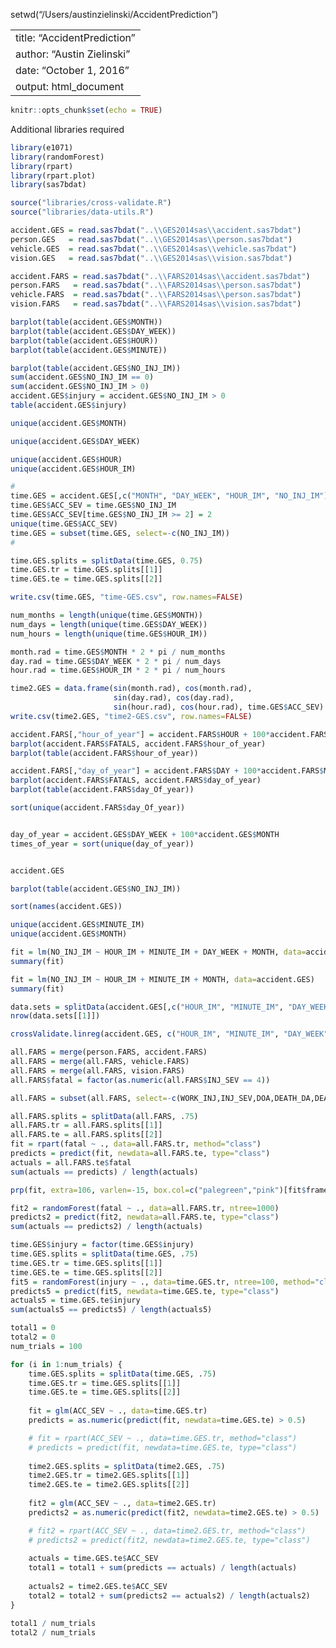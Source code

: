 <!-- if (dirname(rstudioapi::getActiveDocumentContext()$path) != "") -->
<!--   setwd(dirname(rstudioapi::getActiveDocumentContext()$path)) -->
setwd("/Users/austinzielinski/AccidentPrediction")

---
title: "AccidentPrediction"
author: "Austin Zielinski"
date: "October 1, 2016"
output: html_document
---


```r
knitr::opts_chunk$set(echo = TRUE)
```


Additional libraries required
```r
library(e1071)
library(randomForest)
library(rpart)
library(rpart.plot) 
library(sas7bdat)

source("libraries/cross-validate.R")
source("libraries/data-utils.R")
```


```r
accident.GES = read.sas7bdat("..\\GES2014sas\\accident.sas7bdat")
person.GES   = read.sas7bdat("..\\GES2014sas\\person.sas7bdat")
vehicle.GES  = read.sas7bdat("..\\GES2014sas\\vehicle.sas7bdat")
vision.GES   = read.sas7bdat("..\\GES2014sas\\vision.sas7bdat")

accident.FARS = read.sas7bdat("..\\FARS2014sas\\accident.sas7bdat")
person.FARS   = read.sas7bdat("..\\FARS2014sas\\person.sas7bdat")
vehicle.FARS  = read.sas7bdat("..\\FARS2014sas\\person.sas7bdat")
vision.FARS   = read.sas7bdat("..\\FARS2014sas\\vision.sas7bdat")
```


```r
barplot(table(accident.GES$MONTH))
barplot(table(accident.GES$DAY_WEEK))
barplot(table(accident.GES$HOUR))
barplot(table(accident.GES$MINUTE))

barplot(table(accident.GES$NO_INJ_IM))
sum(accident.GES$NO_INJ_IM == 0)
sum(accident.GES$NO_INJ_IM > 0)
accident.GES$injury = accident.GES$NO_INJ_IM > 0
table(accident.GES$injury)

unique(accident.GES$MONTH)

unique(accident.GES$DAY_WEEK)

unique(accident.GES$HOUR)
unique(accident.GES$HOUR_IM)

#
time.GES = accident.GES[,c("MONTH", "DAY_WEEK", "HOUR_IM", "NO_INJ_IM")]
time.GES$ACC_SEV = time.GES$NO_INJ_IM
time.GES$ACC_SEV[time.GES$NO_INJ_IM >= 2] = 2
unique(time.GES$ACC_SEV)
time.GES = subset(time.GES, select=-c(NO_INJ_IM))
#

time.GES.splits = splitData(time.GES, 0.75)
time.GES.tr = time.GES.splits[[1]]
time.GES.te = time.GES.splits[[2]]

write.csv(time.GES, "time-GES.csv", row.names=FALSE)

num_months = length(unique(time.GES$MONTH))
num_days = length(unique(time.GES$DAY_WEEK))
num_hours = length(unique(time.GES$HOUR_IM))

month.rad = time.GES$MONTH * 2 * pi / num_months
day.rad = time.GES$DAY_WEEK * 2 * pi / num_days
hour.rad = time.GES$HOUR_IM * 2 * pi / num_hours

time2.GES = data.frame(sin(month.rad), cos(month.rad),
                       sin(day.rad), cos(day.rad),
                       sin(hour.rad), cos(hour.rad), time.GES$ACC_SEV)
write.csv(time2.GES, "time2-GES.csv", row.names=FALSE)
```

```r
accident.FARS[,"hour_of_year"] = accident.FARS$HOUR + 100*accident.FARS$DAY + 10000*accident.FARS$MONTH
barplot(accident.FARS$FATALS, accident.FARS$hour_of_year)
barplot(table(accident.FARS$hour_of_year))

accident.FARS[,"day_of_year"] = accident.FARS$DAY + 100*accident.FARS$MONTH
barplot(accident.FARS$FATALS, accident.FARS$day_of_year)
barplot(table(accident.FARS$day_Of_year))

sort(unique(accident.FARS$day_Of_year))


day_of_year = accident.GES$DAY_WEEK + 100*accident.GES$MONTH
times_of_year = sort(unique(day_of_year))


accident.GES

barplot(table(accident.GES$NO_INJ_IM))

sort(names(accident.GES))

unique(accident.GES$MINUTE_IM)
unique(accident.GES$MONTH)
```


```r
fit = lm(NO_INJ_IM ~ HOUR_IM + MINUTE_IM + DAY_WEEK + MONTH, data=accident.GES)
summary(fit)

fit = lm(NO_INJ_IM ~ HOUR_IM + MINUTE_IM + MONTH, data=accident.GES)
summary(fit)

data.sets = splitData(accident.GES[,c("HOUR_IM", "MINUTE_IM", "DAY_WEEK", "MONTH")], c(.6, .2))
nrow(data.sets[[1]])
```

```r
crossValidate.linreg(accident.GES, c("HOUR_IM", "MINUTE_IM", "DAY_WEEK", "MONTH"), "NO_INJ_IM", 5)
```

```r
all.FARS = merge(person.FARS, accident.FARS)
all.FARS = merge(all.FARS, vehicle.FARS)
all.FARS = merge(all.FARS, vision.FARS)
all.FARS$fatal = factor(as.numeric(all.FARS$INJ_SEV == 4))

all.FARS = subset(all.FARS, select=-c(WORK_INJ,INJ_SEV,DOA,DEATH_DA,DEATH_MO,DEATH_YR,DEATH_MN,DEATH_TM,DEATH_HR,HISPANIC,RACE,LAG_HRS,LAG_MINS,TWAY_ID,TWAY_ID2,CERT_NO,RAIL,HOSPITAL))

all.FARS.splits = splitData(all.FARS, .75)
all.FARS.tr = all.FARS.splits[[1]]
all.FARS.te = all.FARS.splits[[2]]
fit = rpart(fatal ~ ., data=all.FARS.tr, method="class")
predicts = predict(fit, newdata=all.FARS.te, type="class")
actuals = all.FARS.te$fatal
sum(actuals == predicts) / length(actuals)

prp(fit, extra=106, varlen=-15, box.col=c("palegreen","pink")[fit$frame$yval])

fit2 = randomForest(fatal ~ ., data=all.FARS.tr, ntree=1000)
predicts2 = predict(fit2, newdata=all.FARS.te, type="class")
sum(actuals == predicts2) / length(actuals)

time.GES$injury = factor(time.GES$injury)
time.GES.splits = splitData(time.GES, .75)
time.GES.tr = time.GES.splits[[1]]
time.GES.te = time.GES.splits[[2]]
fit5 = randomForest(injury ~ ., data=time.GES.tr, ntree=100, method="class")
predicts5 = predict(fit5, newdata=time.GES.te, type="class")
actuals5 = time.GES.te$injury
sum(actuals5 == predicts5) / length(actuals5)
```

```r
total1 = 0
total2 = 0
num_trials = 100

for (i in 1:num_trials) {
    time.GES.splits = splitData(time.GES, .75)
    time.GES.tr = time.GES.splits[[1]]
    time.GES.te = time.GES.splits[[2]]
    
    fit = glm(ACC_SEV ~ ., data=time.GES.tr)
    predicts = as.numeric(predict(fit, newdata=time.GES.te) > 0.5)

    # fit = rpart(ACC_SEV ~ ., data=time.GES.tr, method="class")
    # predicts = predict(fit, newdata=time.GES.te, type="class")
    
    time2.GES.splits = splitData(time2.GES, .75)
    time2.GES.tr = time2.GES.splits[[1]]
    time2.GES.te = time2.GES.splits[[2]]
    
    fit2 = glm(ACC_SEV ~ ., data=time2.GES.tr)
    predicts2 = as.numeric(predict(fit2, newdata=time2.GES.te) > 0.5)

    # fit2 = rpart(ACC_SEV ~ ., data=time2.GES.tr, method="class")
    # predicts2 = predict(fit2, newdata=time2.GES.te, type="class")
    
    actuals = time.GES.te$ACC_SEV
    total1 = total1 + sum(predicts == actuals) / length(actuals)
    
    actuals2 = time2.GES.te$ACC_SEV
    total2 = total2 + sum(predicts2 == actuals2) / length(actuals2)
}

total1 / num_trials
total2 / num_trials
```

